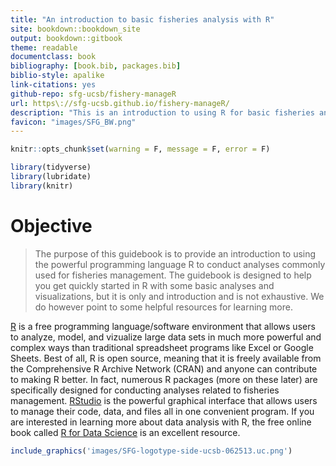 ```yaml
--- 
title: "An introduction to basic fisheries analysis with R"
site: bookdown::bookdown_site
output: bookdown::gitbook
theme: readable
documentclass: book
bibliography: [book.bib, packages.bib]
biblio-style: apalike
link-citations: yes
github-repo: sfg-ucsb/fishery-manageR
url: https\://sfg-ucsb.github.io/fishery-manageR/
description: "This is an introduction to using R for basic fisheries analysis"
favicon: "images/SFG_BW.png"
---
```


```r
knitr::opts_chunk$set(warning = F, message = F, error = F)

library(tidyverse)
library(lubridate) 
library(knitr)
```

# Objective
> The purpose of this guidebook is to provide an introduction to using the powerful programming language R to conduct analyses commonly used for fisheries management. The guidebook is designed to help you get quickly started in R with some basic analyses and visualizations, but it is only and introduction and is not exhaustive. We do however point to some helpful resources for learning more.

[R](https://cran.r-project.org) is a free programming language/software environment that allows users to analyze, model, and vizualize large data sets in much more powerful and complex ways than traditional spreadsheet programs like Excel or Google Sheets. Best of all, R is open source, meaning that it is freely available from the Comprehensive R Archive Network (CRAN) and anyone can contribute to making R better. In fact, numerous R packages (more on these later) are specifically designed for conducting analyses related to fisheries management. [RStudio](https://www.rstudio.com) is the powerful graphical interface that allows users to manage their code, data, and files all in one convenient program. If you are interested in learning more about data analysis with R, the free online book called [R for Data Science](http://r4ds.had.co.nz/) is an excellent resource.

```r
include_graphics('images/SFG-logotype-side-ucsb-062513.uc.png')
```


